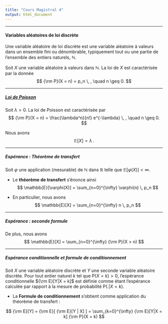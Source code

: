 ```yaml
--- 
title: "Cours Magistral 4"
output: html_document 
---
```


** **

#### Variables aléatoires de loi discrète

Une variable aléatoire de loi discrète est une variable aléatoire à valeurs dans un ensemble fini ou dénombrable, typiquement tout ou une partie de l'ensemble des entiers naturels, $\mathbb{N}$.


Soit $X$ une variable aléatoire à valeurs dans $\mathbb{N}$. La loi de $X$ est caractérisée par la donnée
$$
{\rm P}(X = n) = p_n \, , \quad n \geq 0. 
$$ 


** **

##### [Loi de Poisson](https://fr.wikipedia.org/wiki/Loi_de_Poisson) 

Soit $\lambda >0$. La loi de Poisson  est caractérisée par  
$$
{\rm P}(X = n) = \frac{\lambda^n}{n!} e^{-\lambda} \, , \quad n \geq 0. 
$$ 

Nous avons 
$$
\mathbb{E}[X] = \lambda \, .
$$

** **

##### Espérance : Théorème de transfert 

Soit $\varphi$ une application (mesurable) de $\mathbb{N}$ dans $\mathbb{R}$ telle que $\mathbb{E}[\varphi(X)] < \infty$. 

* Le **théorème de transfert** s'énonce ainsi 
$$
\mathbb{E}[\varphi(X)] = \sum_{n=0}^{\infty} \varphi(n) \, p_n
$$

* En particulier, nous avons 
$$
\mathbb{E}[X] = \sum_{n=0}^{\infty} n \, p_n
$$ 

** **

##### Espérance : seconde formule

De plus, nous avons 
$$
\mathbb{E}[X] = \sum_{n=0}^{\infty} {\rm P}(X > n)
$$ 

** **

##### Espérance conditionnelle et formule de conditionnement

Soit $X$ une variable aléatoire discrète et $Y$ une seconde variable aléatoire discrète. Pour tout entier naturel $k$ tel que P$(X=k)>0$, l'espérance  conditionnelle ${\rm E}[Y|X = k]$ est définie comme étant l'espérance calculée par rapport à la mesure de probabilité P($.|X=k$). 

* La **Formule de conditionnement** s'obtient comme application du théorème de transfert :

$$
{\rm E}[Y] = {\rm E}[ {\rm E}[Y | X] ]  = \sum_{k=0}^{\infty} {\rm E}[Y|X = k] {\rm P}(X = k) 
$$





